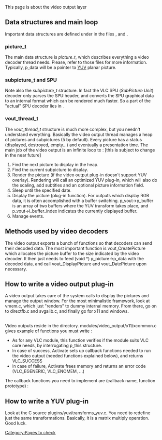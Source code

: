 {{Back to|Hacker Guide}}
This page is about the video output layer
== Data structures and main loop  ==

Important data structures are defined under {{VLCSourceFolder|include}} in the files {{VLCSourceFile|include/vlc_picture.h}}, {{VLCSourceFile|include/vlc_subpicture.h}} and {{VLCSourceFile|include/vlc_vout.h}}. 

=== picture_t  ===

The main data structure is ''picture_t'', which describes everything a video decoder thread needs. Please, refer to those files for more information. Typically, p_data will be a pointer to [[YUV]] planar picture. 

=== subpicture_t and SPU  ===

Note also the ''subpicture_t'' structure. In fact the VLC SPU (''SubPicture Unit'') decoder only parses the SPU header, and converts the SPU graphical data to an internal format which can be rendered much faster. So a part of the "actual" SPU decoder lies in {{VLCSourceFile|src/video_output/vout_subpictures.c}}. 

=== vout_thread_t  ===

The ''vout_thread_t'' structure is much more complex, but you needn't understand everything. Basically the video output thread manages a heap of pictures and subpictures (5 by default). Every picture has a status (displayed, destroyed, empty...) and eventually a presentation time. The main job of the video output is an infinite loop to&nbsp;: [this is subject to change in the near future] 

#Find the next picture to display in the heap. 
#Find the current subpicture to display. 
#Render the picture (if the video output plug-in doesn't support YUV overlay). Rendering will call an optimized YUV plug-in, which will also do the scaling, add subtitles and an optional picture information field. 
#Sleep until the specified date. 
#Display the picture (plug-in function). For outputs which display RGB data, it is often accomplished with a buffer switching. p_vout-&gt;p_buffer is an array of two buffers where the YUV transform takes place, and p_vout-&gt;i_buffer_index indicates the currently displayed buffer. 
#Manage events.

== Methods used by video decoders  ==

The video output exports a bunch of functions so that decoders can send their decoded data. The most important function is vout_CreatePicture which allocates the picture buffer to the size indicated by the video decoder. It then just needs to feed (void *) p_picture-&gt;p_data with the decoded data, and call vout_DisplayPicture and vout_DatePicture upon necessary. 

{{fn|picture_t * vout_CreatePicture ( vout_thread_t *p_vout, int i_type, int i_width, int i_height )|Returns an allocated picture buffer. i_type will be for instance YUV_420_PICTURE, and i_width and i_height are in pixels.}}

{{Warning|If no picture is available in the heap, vout_CreatePicture will return NULL.}}

{{fn|vout_LinkPicture ( vout_thread_t *p_vout, picture_t *p_pic )|Increases the refcount of the picture, so that it doesn't get accidently freed while the decoder still needs it. For instance, an I or P picture can still be needed after displaying to decode interleaved B pictures.}} 
{{fn|vout_UnlinkPicture ( vout_thread_t *p_vout, picture_t *p_pic )|Decreases the refcount of the picture. An unlink must be done for every link previously made.}}
{{fn|vout_DatePicture ( vout_thread_t *p_vout, picture_t *p_pic )|Gives the picture a presentation date. You can start working on a picture before knowing precisely at what time it will be displayed. For instance to date an I or P picture, you must wait until you have decoded all previous B pictures (which are indeed placed after - decoding order&nbsp;!= presentation order). }}
{{fn|vout_DisplayPicture ( vout_thread_t *p_vout, picture_t *p_pic )|Tells the video output that a picture has been completely decoded and is ready to be rendered. It can be called before or after vout_DatePicture. }}
{{fn|vout_DestroyPicture ( vout_thread_t *p_vout, picture_t *p_pic )|Marks the picture as empty (useful in case of a stream parsing error). }}
{{fn|subpicture_t * vout_CreateSubPicture ( vout_thread_t *p_vout, int i_channel, int i_type )|Returns an allocated subpicture buffer. i_channel is the ID of the subpicture channel, i_type is DVD_SUBPICTURE or TEXT_SUBPICTURE, i_size is the length in bytes of the packet. }}
{{fn|vout_DisplaySubPicture ( vout_thread_t *p_vout, subpicture_t *p_subpic )|Tells the video output that a subpicture has been completely decoded. It obsoletes the previous subpicture. }}
{{fn|vout_DestroySubPicture ( vout_thread_t *p_vout, subpicture_t *p_subpic )|Marks the subpicture as empty.}}

== How to write a video output plug-in  ==

A video output takes care of the system calls to display the pictures and manage the output window. For the most minimalistic framework, look at vmem.c, which just "renders" to dummy internal memory. From there, go on to directfb.c and svgalib.c, and finally go for x11 and windows. 

<br> Video outputs reside in the {{VLCSourceFolder|modules/video_output}} directory. modules/video_output/x11/xcommon.c gives example of functions you must write&nbsp;: 

{{fn|int Activate ( vlc_object_t *p_this )}}
* As for any VLC module, this function verifies if the module suits VLC core needs, by interrogating p_this structure.
*In case of success, Activate sets up callback functions needed to run the video output (needed functions explained below), and returns VLC_SUCCESS 
*In case of failure, Activate frees memory and returns an error code (VLC_EGENERIC, VLC_ENOMEM, ...) 
{{fn|void Deactivate ( vlc_object_t *p_this )|Called to destroy the module: Deactivate needs to free all allocated memory and destroys cleanly the video output thread}}

The callback functions you need to implement are (callback name, function prototype)&nbsp;: 

{{fn|(p_vout-&gt;pf_init, static int InitVideo ( vout_thread_t * );)|Called at the beginning of the output thread and each time the window is resized, it creates a buffer of output pictures }}
{{fn|(p_vout-&gt;pf_end, static void EndVideo ( vout_thread_t * );)|Destroys output pictures created by InitVideo }}
{{fn|(p_vout-&gt;pf_manage, static int ManageVideo ( vout_thread_t * );)|Manage X11 events, and handle window resizing }}
{{fn|(p_vout-&gt;pf_render, static void RenderVideo ( vout_thread_t *, picture_t * );)|Optional (set p_vout-&gt;pf_render to NULL if not implemented); Used when pictures from the decoder need to be rendered before display }}
{{fn|(p_vout-&gt;pf_display, static void DisplayVideo ( vout_thread_t *, picture_t * );)|Does the actual display of pictures onto screen }}
{{fn|(p_vout-&gt;pf_control, static int Control ( vout_thread_t *, int, va_list );)|Control facility for the video output}}

== How to write a YUV plug-in  ==

Look at the C source plugins/yuv/transforms_yuv.c. You need to redefine just the same transformations. Basically, it is a matrix multiply operation. Good luck.

{{Hacker_Guide}}

[[Category:Pages to check]]